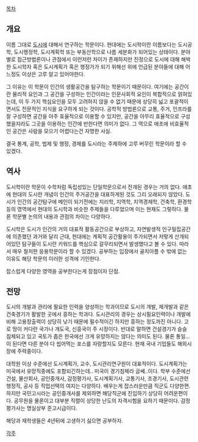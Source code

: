 [[목차]]
== 개요 ==

이름 그대로 [[도시]]에 대해서 연구하는 학문이다. 현대에는 도시학이란 이름보다는 도시공학, 도시행정학, 도시계획학 또는 부동산학으로 나름 세분화가 되어있는 상태이다. 분야별로 접근방법론이나 관점에서 이런저런 차이가 존재하지만 진정으로 도시에 대해 해박한 도시학자 혹은 도시계획가 혹은 행정가가 되기 위해선 위에 언급된 분야들에 대해 어느정도 이상은 고루 알고 있어야한다.

그 이유는 이 학문이 인간의 생활공간을 탐구하는 학문이기 때문이다. 여기에는 공간이란 물리적 요인과 그 공간을 구성하는 인간이라는 인문사회적 요인이 복합적으로 얽혀있는데, 이 두 가지 핵심요인을 모두 고려하지 않을 수 없기 때문에 상당히 넓고 포괄적이면서도 전문적인 지식을 요구하게 되는 것이다. 공학적 방법론으로 교통, 주거, 인프라를 잘 구성하면 공간을 아주 효율적으로 이용할 수 있지만, 공간을 아무리 효율적으로 구성했을지라도 그곳을 이용하는 인간에 반한다면 의미가 없다. 그 역으로 애초에 비효율적인 공간은 사람을 모으기 어렵다는건 자명한 사실.

결국 통계, 공학, 법제 및 행정, 경제를 도시라는 주제하에 고루 버무린 학문이라 할 수 있겠다.

== 역사 ==

도시학이란 학문이 수학처럼 독립성있는 단일학문으로서 전개된 경우는 거의 없다. 애초에 현대의 도시란 개념이 인간의 주거공간을 대표하게된 것도 그리 오래되지 않았다. 도시가 인간의 공간탐구에 메인이 되기전에는 지리학, 지역학, 지역경제학, 건축학, 환경학 등의 영역에서 현대의 도시학과 비슷한 주제들을 다루었으며 이는 현재도 그렇하다. 물론 학문별 논의의 내용과 관점의 차이는 다양하다.

도시학은 도시가 인간의 거의 대표적 활동공간으로 부상하고, 자연발생적 인구밀집공간에 의존했던 과거와 달리 근대, 현대에는 계획적 공간활용이 주가되면서 저렇게 산개되어있던 탐구들이 도시란 키워드를 핵심으로 갈무리되면서 발생했다고 볼 수 있다. 따라서 매우 철저한 응용학문이라 할 수 있겠다. 공부하는 입장에서 골치아플 수 밖에 없는 이유도 해당 학문의 이러한 성격에 기인한다.

잡스럽게 다양한 영역을 공부한다는게 장점이자 단점.

== 전망 ==

도시의 개발과 관리에 필요한 인력을 양성하는 학과이므로 도시의 개발, 재개발과 같은 건축경기가 활발한 곳에서 흥하는 학과다. 도시관리의 경우는 상시필요인력이나 개발에 비해 고용창출력이 상당히 낮기 때문에 필수적이긴 하지만 흥하는 정도까진 아니다. 고로 땅이 커다란 국가나 개도국, 신흥국이 주 시장이다. 반대로 말하면 건설경기가 슬슬 침체되고 있고 국토가 좁은 한국에선 크게 유망하지는 않다는 의미도 된다. 물론 통일...이 된다면 다른 분야 다 씹어먹는 포스를 자랑할지도 모른다. 현재 국내 기업들도 해외시장에 주력중이다.

대학원 이상 수준에선 도시계획가, 교수, 도시관리연구원이 대표적이다. 도시계획가는 미국에서 유망직종에도 포함되긴하는데.. 미국이 경기침체라 글쎄..이다. 학부 수준에선 건설, 물산회사, 공인중개사, 감정평가사, 도시계획기사, 교통기사, 조경기사, 도시관련 행정직, 공사 등 직업선택의 여지는 다양하다. 배우는게 잡스러운만큼 직군도 다양한편. 하지만 국민고시라는 공인중개사를 제외하면 해당직군에 진입하기 상당히 어려운편이다. 공무원을 물론이고 대부분 직렬이 상당한 난도의 자격시험을 요하기 때문이다. 감정평가사는 명실상부 준고시급이다.

해당과 재학생들은 4년뒤에 고생하기 싫으면 공부하자.


[[각주]]
